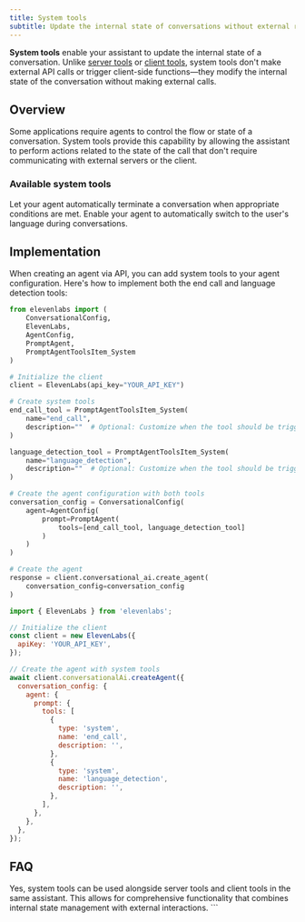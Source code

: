 ```yaml
---
title: System tools
subtitle: Update the internal state of conversations without external requests.
---
```


**System tools** enable your assistant to update the internal state of a conversation. Unlike [server tools](/docs/conversational-ai/customization/tools-events/server-tools) or [client tools](/docs/conversational-ai/customization/tools-events/client-tools), system tools don't make external API calls or trigger client-side functions—they modify the internal state of the conversation without making external calls.

## Overview

Some applications require agents to control the flow or state of a conversation.
System tools provide this capability by allowing the assistant to perform actions related to the state of the call that don't require communicating with external servers or the client.

### Available system tools

<CardGroup cols={2}>
  <Card
    title="End call"
    icon="duotone square-phone-hangup"
    href="docs/conversational-ai/customization/tools-events/system-tools/end-call"
  >
    Let your agent automatically terminate a conversation when appropriate conditions are met.
  </Card>
  <Card
    title="Language detection"
    icon="duotone earth-europe"
    href="/docs/conversational-ai/customization/tools-events/system-tools/language-detection"
  >
    Enable your agent to automatically switch to the user's language during conversations.
  </Card>
</CardGroup>

## Implementation

When creating an agent via API, you can add system tools to your agent configuration. Here's how to implement both the end call and language detection tools:

<CodeGroup>

  ```python
  from elevenlabs import (
      ConversationalConfig,
      ElevenLabs,
      AgentConfig,
      PromptAgent,
      PromptAgentToolsItem_System
  )

  # Initialize the client
  client = ElevenLabs(api_key="YOUR_API_KEY")

  # Create system tools
  end_call_tool = PromptAgentToolsItem_System(
      name="end_call",
      description=""  # Optional: Customize when the tool should be triggered
  )

  language_detection_tool = PromptAgentToolsItem_System(
      name="language_detection",
      description=""  # Optional: Customize when the tool should be triggered
  )

  # Create the agent configuration with both tools
  conversation_config = ConversationalConfig(
      agent=AgentConfig(
          prompt=PromptAgent(
              tools=[end_call_tool, language_detection_tool]
          )
      )
  )

  # Create the agent
  response = client.conversational_ai.create_agent(
      conversation_config=conversation_config
  )
  ```

  ```javascript
  import { ElevenLabs } from 'elevenlabs';

  // Initialize the client
  const client = new ElevenLabs({
    apiKey: 'YOUR_API_KEY',
  });

  // Create the agent with system tools
  await client.conversationalAi.createAgent({
    conversation_config: {
      agent: {
        prompt: {
          tools: [
            {
              type: 'system',
              name: 'end_call',
              description: '',
            },
            {
              type: 'system',
              name: 'language_detection',
              description: '',
            },
          ],
        },
      },
    },
  });
  ```
</CodeGroup>

## FAQ

<AccordionGroup>
  <Accordion title="Can system tools be combined with other tool types?">
    Yes, system tools can be used alongside server tools and client tools in the same assistant.
    This allows for comprehensive functionality that combines internal state management with
    external interactions.
  </Accordion>
</AccordionGroup>
```
